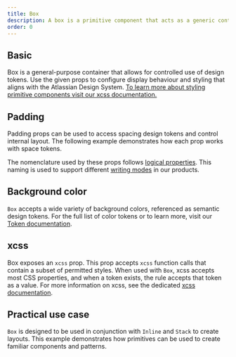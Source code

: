 ```yaml
---
title: Box
description: A box is a primitive component that acts as a generic container, and provides managed access to design tokens.
order: 0
---
```




<CodeDocsHeader
  name="@atlaskit/primitives"
  repository="https://bitbucket.org/atlassian/atlassian-frontend-mirror"
  directoryName="primitives"
/>

## Basic

Box is a general-purpose container that allows for controlled use of design tokens. Use the given props to configure display behaviour and styling that aligns with the Atlassian Design System.
[To learn more about styling primitive components visit our xcss documentation.](/components/primitives/xcss/usage)

<Example Component={BoxBasic} packageName="@atlaskit/primitives/box" />

## Padding

Padding props can be used to access spacing design tokens and control internal layout. The following example demonstrates how each prop works with space tokens.

<Example Component={BoxPadding} packageName="@atlaskit/primitives/box" />

The nomenclature used by these props follows [logical properties](https://developer.mozilla.org/en-US/docs/Web/CSS/CSS_Logical_Properties). This naming is used to support different [writing modes](https://developer.mozilla.org/en-US/docs/Web/CSS/writing-mode) in our products.

## Background color

`Box` accepts a wide variety of background colors, referenced as semantic design tokens. For the full list of color tokens or to learn more, visit our [Token documentation](/tokens/design-tokens/).

<Example Component={BoxBackgroundColor} packageName="@atlaskit/primitives/box" />

## xcss

Box exposes an `xcss` prop. This prop accepts `xcss` function calls that contain a subset of permitted styles. When used with `Box`, xcss accepts most CSS properties, and when a token exists, the rule accepts that token as a value.
For more information on xcss, see the dedicated [xcss documentation](/components/primitives/xcss).

<Example Component={BoxXcss} packageName="@atlaskit/primitives/box" />

## Practical use case

`Box` is designed to be used in conjunction with `Inline` and `Stack` to create layouts. This example demonstrates how primitives can be used to create familiar components and patterns.
<Example Component={PracticalUseCase} packageName="@atlaskit/primitives/box" />
